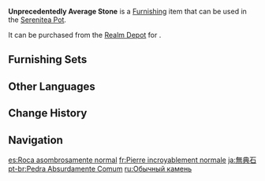 {{Furnishing Infobox
|title          = Unprece&shy;dentedly Average Stone
|id             = 372219
|image          = Item Unprecedentedly Average Stone.png
|category       = Landform
|subcategory    = Rock
|quality        = 3
|adeptal_energy = 20
|load           = 35
|reduced_load   = 24
|description    = The literati of [[Liyue]] are always capable of finding the fun in life, and will always endeavor to coin charming names for all manner of things in the world around them.<br>Sadly, this poor stone proved simply too ordinary even for them. After scouring the pages of every known ancient text and reviewing every rumor, legend, and folktale they could find, not a single story was identified that made any kind of reference to this stone. Hence, for lack of a historical homage to draw on for inspiration, they named it the "Unprecedentedly Average Stone."
|source1        = [[Realm Depot]]
}}
'''Unprecedentedly Average Stone''' is a [[Furnishing]] item that can be used in the [[Serenitea Pot]].

It can be purchased from the [[Realm Depot]] for {{Item|Realm Currency|30|x=80}}.

==Furnishing Sets==
{{Craft Usage|type=Furnishing Set}}

==Other Languages==
{{Other Languages
|en      = Unprecedentedly Average Stone
|zhs     = 无典石
|zhs_rm  = Wúdiǎn Shí
|zht     = 無典石
|zht_rm  = Wúdiǎn Shí
|zh_tl   = Unceremonious Rock
|ja      = 無典石
|ja_rm   = Mutenseki{{Assumed}}
|ja_tl   = Unceremonious Rock
|ko      = 무전석
|ko_tl   = Unceremonious Stone
|es      = Roca asombrosamente normal
|es_tl   = Amazingly Normal Rock
|fr      = Pierre incroyablement normale
|fr_tl   = Unbelievably Normal Stone
|ru      = Обычный камень
|ru_tl   = Average Stone
|th      = หินไร้เรื่องราว
|th_rm   = 
|th_tl   = 
|vi      = Vô Điển Thạch
|vi_tl   = 
|de      = Allerweltsstein
|de_tl   = Run-of-the-Mill Stone
|id      = Batu Paling Biasa Saja dalam Sejarah
|id_tl   = The Most Average Stone in History
|pt      = Pedra Absurdamente Comum
|pt_tl   = 
|tr      = Dünyanın En Sıradan Taşı
|tr_tl   = 
|it      = Pietra straordinariamente anonima
|it_tl   = 
}}

==Change History==
{{Change History|1.5}}

==Navigation==
{{Furnishing Navbox|exterior}}

[[es:Roca asombrosamente normal]]
[[fr:Pierre incroyablement normale]]
[[ja:無典石]]
[[pt-br:Pedra Absurdamente Comum]]
[[ru:Обычный камень]]